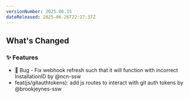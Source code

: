 ```yaml
---
versionNumber: 2025.06.15
dateReleased: 2025-06-26T22:27:37Z
---
```




## What's Changed
### ✨ Features
* 🐛 Bug - Fix webhook refresh such that it will function with incorrect InstallationID by @ncn-ssw
* feat(js/gitauthtokens): add js routes to interact with git auth tokens by @brookjeynes-ssw



